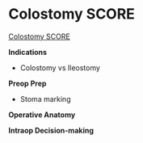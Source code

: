 # Colostomy SCORE {#ColostomyObj}

[Colostomy SCORE](https://www.surgicalcore.org/modulecontent.aspx?id=1000457)

**Indications**

  - Colostomy vs Ileostomy

**Preop Prep**

  - Stoma marking

**Operative Anatomy**

**Intraop Decision-making**


